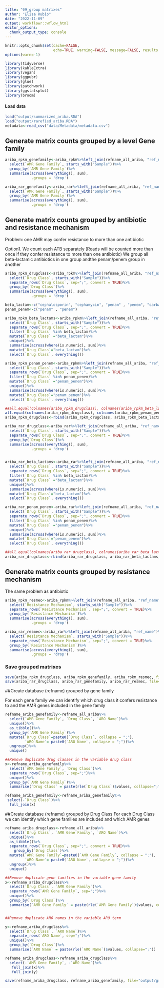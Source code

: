 ```yaml
---
title: "09_group matrixes"
author: "Elisa Rubio"
date: "2022-11-09"
output: workflowr::wflow_html
editor_options:
  chunk_output_type: console
---
```


```r
knitr::opts_chunk$set(cache=FALSE,
                      echo=TRUE, warning=FALSE, message=FALSE, results ='markup')
options(warn=-1)
```

```r
library(tidyverse)
library(kableExtra)
library(vegan)
library(ggpubr)
library(glue)
library(patchwork)
library(ggstatsplot)
library(broom)
```


#### Load data

```r
load("output/summarized_ariba.RDA")
load("output/rarefied_ariba.RDA")
metadata<-read_csv("data/Metadata/metadata.csv")
```


## Generate matrix counts grouped by a level Gene family

```r
ariba_rpkm_genefamily<-ariba_rpkm%>%left_join(refname_all_ariba, "ref_name")%>%
  select(`AMR Gene Family`, starts_with("Sample"))%>%
  group_by(`AMR Gene Family`)%>%
  summarise(across(everything(), sum),
            .groups = 'drop')

ariba_rar_genefamily<-ariba_rar%>%left_join(refname_all_ariba, "ref_name")%>%
  select(`AMR Gene Family`, starts_with("Sample"))%>%
  group_by(`AMR Gene Family`)%>%
  summarise(across(everything(), sum),
            .groups = 'drop')

```

## Generate matrix counts grouped by antibiotic and resistance mechanism

Problem: one AMR may confer resistance to more than one antibiotic

Option1. We count each ATB separately (Reads will be counted more than once if they confer resistance to more than one antibiotic)
We group all beta-lactamic antibiotics in one group andthe penam/penem group in another

```r
ariba_rpkm_drugclass<-ariba_rpkm%>%left_join(refname_all_ariba, "ref_name")%>%
  select(`Drug Class`, starts_with("Sample"))%>%
  separate_rows(`Drug Class`, sep=";", convert = TRUE)%>%
  group_by(`Drug Class`)%>%
  summarise(across(everything(), sum),
            .groups = 'drop')

beta_lactam<-c("cephalosporin", "cephamycin", "penam" , "penem", "carbapenem" ,"monobactam")
penam_penem<-c("penam" , "penem")

ariba_rpkm_beta_lactams<-ariba_rpkm%>%left_join(refname_all_ariba, "ref_name")%>%
  select(`Drug Class`, starts_with("Sample"))%>%
  separate_rows(`Drug Class`, sep=";", convert = TRUE)%>%
  filter(`Drug Class` %in% beta_lactam)%>%
  mutate(`Drug Class` ="beta_lactam")%>%
  unique()%>%
  summarise(across(where(is.numeric), sum))%>%
  mutate(`Drug Class`="beta_lactam")%>%
  select(`Drug Class`, everything())

ariba_rpkm_penam_penem<-ariba_rpkm%>%left_join(refname_all_ariba, "ref_name")%>%
  select(`Drug Class`, starts_with("Sample"))%>%
  separate_rows(`Drug Class`, sep=";", convert = TRUE)%>%
  filter(`Drug Class` %in% penam_penem)%>%
  mutate(`Drug Class` ="penam_penem")%>%
  unique()%>%
  summarise(across(where(is.numeric), sum))%>%
  mutate(`Drug Class`="penam_penem")%>%
  select(`Drug Class`, everything())

##all.equal(colnames(ariba_rpkm_drugclass), colnames(ariba_rpkm_beta_lactams))
all.equal(colnames(ariba_rpkm_drugclass), colnames(ariba_rpkm_penam_penem))
ariba_rpkm_drugclass<-rbind(ariba_rpkm_drugclass, ariba_rpkm_beta_lactams, ariba_rpkm_penam_penem)

```


```r
ariba_rar_drugclass<-ariba_rar%>%left_join(refname_all_ariba, "ref_name")%>%
  select(`Drug Class`, starts_with("Sample"))%>%
  separate_rows(`Drug Class`, sep=";", convert = TRUE)%>%
  group_by(`Drug Class`)%>%
  summarise(across(everything(), sum),
            .groups = 'drop')


ariba_rar_beta_lactams<-ariba_rar%>%left_join(refname_all_ariba, "ref_name")%>%
  select(`Drug Class`, starts_with("Sample"))%>%
  separate_rows(`Drug Class`, sep=";", convert = TRUE)%>%
  filter(`Drug Class` %in% beta_lactam)%>%
  mutate(`Drug Class` ="beta_lactam")%>%
  unique()%>%
  summarise(across(where(is.numeric), sum))%>%
  mutate(`Drug Class`="beta_lactam")%>%
  select(`Drug Class`, everything())

ariba_rar_penam_penem<-ariba_rar%>%left_join(refname_all_ariba, "ref_name")%>%
  select(`Drug Class`, starts_with("Sample"))%>%
  separate_rows(`Drug Class`, sep=";", convert = TRUE)%>%
  filter(`Drug Class` %in% penam_penem)%>%
  mutate(`Drug Class` ="penam_penem")%>%
  unique()%>%
  summarise(across(where(is.numeric), sum))%>%
  mutate(`Drug Class`="penam_penem")%>%
  select(`Drug Class`, everything())

##all.equal(colnames(ariba_rar_drugclass), colnames(ariba_rar_beta_lactams))
ariba_rar_drugclass<-rbind(ariba_rar_drugclass, ariba_rar_beta_lactams, ariba_rar_penam_penem)
```

## Generate matrix counts grouped by resistance mechanism
The same problem as antibiotic

```r
ariba_rpkm_resmec<-ariba_rpkm%>%left_join(refname_all_ariba, "ref_name")%>%
  select(`Resistance Mechanism`, starts_with("Sample"))%>%
  separate_rows(`Resistance Mechanism`, sep=";", convert = TRUE)%>%
  group_by(`Resistance Mechanism`)%>%
  summarise(across(everything(), sum),
            .groups = 'drop')

ariba_rar_resmec<-ariba_rar%>%left_join(refname_all_ariba, "ref_name")%>%
  select(`Resistance Mechanism`, starts_with("Sample"))%>%
  separate_rows(`Resistance Mechanism`, sep=";", convert = TRUE)%>%
  group_by(`Resistance Mechanism`)%>%
  summarise(across(everything(), sum),
            .groups = 'drop')
```


### Save grouped matrixes

```r
save(ariba_rpkm_drugclass, ariba_rpkm_genefamily, ariba_rpkm_resmec, file="output/grouped_rpkm_ariba.RDA")
save(ariba_rar_drugclass, ariba_rar_genefamily, ariba_rar_resmec, file="output/grouped_rar_ariba.RDA")
```


##Create database (refname) grouped by gene family

For each gene family we can identify which drug class it confers resistance to and the AMR genes included in the gene family

```r
refname_ariba_genefamily<-refname_all_ariba%>%
  select(`AMR Gene Family`, `Drug Class`, `ARO Name`)%>%
  unique()%>%
  as_tibble()%>%
  group_by(`AMR Gene Family`)%>%
  mutate(`Drug Class`=paste0(`Drug Class`, collapse = ";"),
         `ARO Name`= paste0(`ARO Name`, collapse = ";"))%>%
  ungroup()%>%
  unique()

##Remove duplicate drug classes in the variable drug class
x<-refname_ariba_genefamily%>%
  select(`AMR Gene Family`, `Drug Class`)%>%
  separate_rows(`Drug Class`, sep=";")%>%
  unique()%>%
  group_by(`AMR Gene Family`)%>%
  summarise(`Drug Class` = paste(rle(`Drug Class`)$values, collapse=";"))

refname_ariba_genefamily<-refname_ariba_genefamily%>%
 select(-`Drug Class`)%>%
  full_join(x)

```

##Create database (refname) grouped by Drug Class
For each Drug Class we can identify which gene families are included and which AMR genes

```r
refname_ariba_drugclass<-refname_all_ariba%>%
  select(`Drug Class`, `AMR Gene Family`, `ARO Name`)%>%
  unique()%>%
  as_tibble()%>%
  separate_rows(`Drug Class`, sep=";", convert = TRUE)%>%
    group_by(`Drug Class`)%>%
  mutate(`AMR Gene Family`=paste0(`AMR Gene Family`, collapse = ";"),
         `ARO Name`= paste0(`ARO Name`, collapse = ";"))%>%
  ungroup()%>%
  unique()

##Remove duplicate gene families in the variable gene family 
x<-refname_ariba_drugclass%>%
  select(`Drug Class`, `AMR Gene Family`)%>%
  separate_rows(`AMR Gene Family`, sep=";")%>%
  unique()%>%
  group_by(`Drug Class`)%>%
  summarise(`AMR Gene Family` = paste(rle(`AMR Gene Family`)$values, collapse=";"))


##Remove duplicate ARO names in the variable ARO term

y<-refname_ariba_drugclass%>%
  select(`Drug Class`, `ARO Name`)%>%
  separate_rows(`ARO Name`, sep=";")%>%
  unique()%>%
  group_by(`Drug Class`)%>%
  summarise(`ARO Name` = paste(rle(`ARO Name`)$values, collapse=";"))

refname_ariba_drugclass<-refname_ariba_drugclass%>%
  select(-`AMR Gene Family`, -`ARO Name`)%>%
   full_join(x)%>%
   full_join(y)
```

```r
save(refname_ariba_drugclass, refname_ariba_genefamily, file="output/grouped_refname_ariba.RDA")
```

